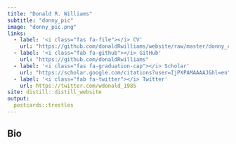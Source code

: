 ```yaml
---
title: "Donald R. Williams"
subtitle: "donny_pic"
image: "donny_pic.png"
links:
  - label: '<i class="fas fa-file"></i> CV'
    url: "https://github.com/donaldRwilliams/website/raw/master/donny_cv.pdf"
  - label: '<i class="fab fa-github"></i> GitHub'
    url: "https://github.com/donaldRwilliams"
  - label: '<i class="fas fa-graduation-cap"></i> Scholar'
    url: "https://scholar.google.com/citations?user=IjPXPAMAAAAJ&hl=en"
  - label: '<i class="fab fa-twitter"></i> Twitter'
    url: https://twitter.com/wdonald_1985
site: distill::distill_website
output:
  postcards::trestles
---
```

 
## Bio
 <!-- - label: '<i class="far fa-envelope-open"></i> Email' -->
 <!--    url: "drwwilliams@ucdavis.edu" -->
<!-- Frank Hermosillo studies neural networks and their applications at Google  -->
<!-- Brain. His research focuses on differentiable network pruning approximation and  -->
<!-- decentralized gradient inversion mechanics. He frequently collaborates with  -->
<!-- researchers who study machine learning, computer vision, and cognitive science. -->
<!-- His work has been featured in WIRED, The Atlantic, Newsweek, and The New York  -->
<!-- Times Magazine. -->

<!-- ## Education -->

<!-- **Massachusetts Institute of Technology** | Cambridge, MA -->

<!-- Ph.D. in Computer Science | September 2009 - May 2014 -->

<!-- **The University of California, Berkeley** | Berkeley, CA -->

<!-- B.S. in Computer Science | September 2005 - May 2009 -->

<!-- ## Experience -->

<!-- **Google Brain** | Principal Investigator | January 2018 - Present -->

<!-- **Netflix** | Research Scientist | June 2014 - December 2017 -->
